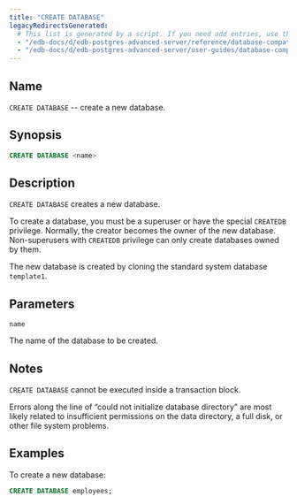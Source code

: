 ```yaml
---
title: "CREATE DATABASE"
legacyRedirectsGenerated:
  # This list is generated by a script. If you need add entries, use the `legacyRedirects` key.
  - "/edb-docs/d/edb-postgres-advanced-server/reference/database-compatibility-for-oracle-developers-reference-guide/9.6/Database_Compatibility_for_Oracle_Developers_Reference_Guide.1.034.html"
  - "/edb-docs/d/edb-postgres-advanced-server/user-guides/database-compatibility-for-oracle-developers-guide/9.5/Database_Compatibility_for_Oracle_Developers_Guide.1.064.html"
---
```


<div id="create_database" class="registered_link"></div>

## Name

`CREATE DATABASE` -- create a new database.

## Synopsis

```sql
CREATE DATABASE <name>
```

## Description

`CREATE DATABASE` creates a new database.

To create a database, you must be a superuser or have the special `CREATEDB` privilege. Normally, the creator becomes the owner of the new database. Non-superusers with `CREATEDB` privilege can only create databases owned by them.

The new database is created by cloning the standard system database `template1`.

## Parameters

`name`

 The name of the database to be created.

## Notes

`CREATE DATABASE` cannot be executed inside a transaction block.

Errors along the line of “could not initialize database directory” are most likely related to insufficient permissions on the data directory, a full disk, or other file system problems.

## Examples

To create a new database:

```sql
CREATE DATABASE employees;
```
